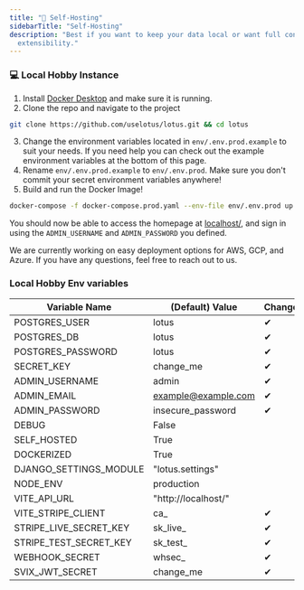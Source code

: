 ```yaml
---
title: "👤 Self-Hosting"
sidebarTitle: "Self-Hosting"
description: "Best if you want to keep your data local or want full control and
  extensibility."
---
```


### 💻 Local Hobby Instance

1. Install [Docker Desktop](https://www.docker.com/products/docker-desktop/) and
   make sure it is running.
2. Clone the repo and navigate to the project

```bash
git clone https://github.com/uselotus/lotus.git && cd lotus
```

3. Change the environment variables located in `env/.env.prod.example` to suit
   your needs. If you need help you can check out the example environment
   variables at the bottom of this page.
4. Rename `env/.env.prod.example` to `env/.env.prod`. Make sure you don't commit
   your secret environment variables anywhere!
5. Build and run the Docker Image!

```bash
docker-compose -f docker-compose.prod.yaml --env-file env/.env.prod up --build
```

You should now be able to access the homepage at
[localhost/](http://localhost/), and sign in using the `ADMIN_USERNAME` and
`ADMIN_PASSWORD` you defined.

We are currently working on easy deployment options for AWS, GCP, and Azure. If
you have any questions, feel free to reach out to us.

### Local Hobby Env variables

| Variable Name          | (Default) Value     | Change? |
| ---------------------- | ------------------- | ------- |
| POSTGRES_USER          | lotus               | ✔       |
| POSTGRES_DB            | lotus               | ✔       |
| POSTGRES_PASSWORD      | lotus               | ✔       |
| SECRET_KEY             | change_me           | ✔       |
| ADMIN_USERNAME         | admin               | ✔       |
| ADMIN_EMAIL            | example@example.com | ✔       |
| ADMIN_PASSWORD         | insecure_password   | ✔       |
| DEBUG                  | False               |         |
| SELF_HOSTED            | True                |         |
| DOCKERIZED             | True                |         |
| DJANGO_SETTINGS_MODULE | "lotus.settings"    |         |
| NODE_ENV               | production          |         |
| VITE_API_URL           | "http://localhost/" |         |
| VITE_STRIPE_CLIENT     | ca\_                | ✔       |
| STRIPE_LIVE_SECRET_KEY | sk_live\_           | ✔       |
| STRIPE_TEST_SECRET_KEY | sk_test\_           | ✔       |
| WEBHOOK_SECRET         | whsec\_             | ✔       |
| SVIX_JWT_SECRET        | change_me           | ✔       |
